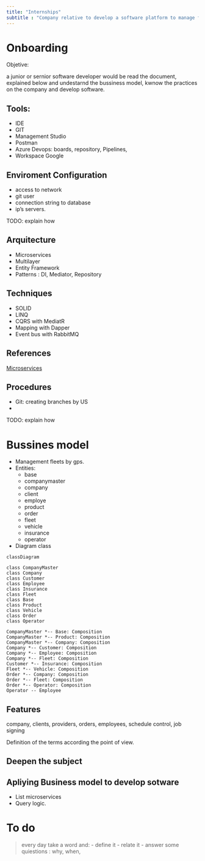 ```yaml
---
title: "Internships"
subtitle : "Company relative to develop a software platform to manage fleets by GPS"
---
```


# Onboarding

::: {.border}
Objetive:

a junior or sernior software developer would be read the document, explained below and undestarnd the bussiness model, kwnow the practices on the company and develop software.

:::

## Tools: 

- IDE 
- GIT
- Management Studio
- Postman
- Azure Devops: boards, repository, Pipelines, 
- Workspace Google


## Enviroment Configuration 

- access to network
- git user
- connection string to database
- ip's servers.

TODO: explain how

## Arquitecture

- Microservices
- Multilayer
- Entity Framework
- Patterns : DI, Mediator, Repository

## Techniques

- SOLID
- LINQ
- CQRS with MediatR
- Mapping with Dapper
- Event bus with RabbitMQ

## References

[Microservices](https://learn.microsoft.com/en-us/dotnet/architecture/microservices/){.external}

## Procedures

- Git: creating branches by US
- 

TODO: explain how

# Bussines model

- Management fleets by gps.
- Entities: 
    + base
    + companymaster
    + company
    + client
    + employe
    + product
    + order
    + fleet
    + vehicle
    + insurance
    + operator

- Diagram class

<div class="mermaidContent">

```mermaid
classDiagram

class CompanyMaster 
class Company 
class Customer
class Employee 
class Insurance
class Fleet
class Base
class Product
class Vehicle
class Order
class Operator

CompanyMaster *-- Base: Composition
CompanyMaster *-- Product: Composition
CompanyMaster *-- Company: Composition
Company *-- Customer: Composition
Company *-- Employee: Composition
Company *-- Fleet: Composition
Customer *-- Insurance: Composition
Fleet *-- Vehicle: Composition
Order *-- Company: Composition
Order *-- Fleet: Composition
Order *-- Operator: Composition
Operator -- Employee
```
</div>

## Features

company, clients, providers, orders, employees, schedule control, job signing

Definition of the terms according the point of view.


## Deepen the subject



## Apliying Business model to develop sotware

- List microservices
- Query logic.


# To do

::: {.border}

> every day take a word and:
- define it
- relate it
- answer some quiestions : why, when, 

:::
